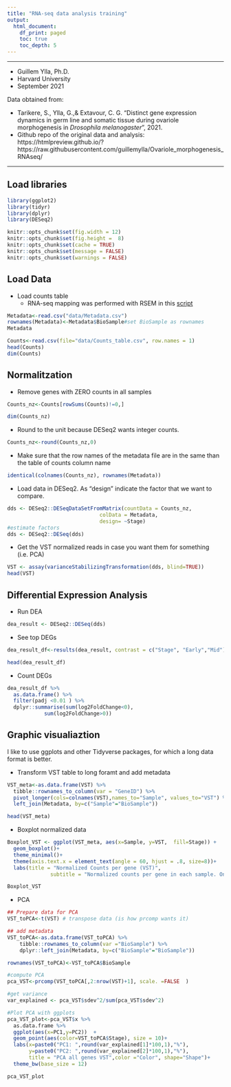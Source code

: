 ```yaml
---
title: "RNA-seq data analysis training"
output:
  html_document:
    df_print: paged
    toc: true
    toc_depth: 5
---
```


---

- Guillem Ylla, Ph.D.
- Harvard University
- September 2021

Data obtained from:

- Tarikere, S., Ylla, G.,& Extavour, C. G. "Distinct gene expression dynamics in germ line and somatic tissue during ovariole morphogenesis in *Drosophila melanogaster*", 2021.
- Github repo of the original data and analysis: https://htmlpreview.github.io/?https://raw.githubusercontent.com/guillemylla/Ovariole_morphogenesis_RNAseq/

---



## Load libraries

```r
library(ggplot2)
library(tidyr)
library(dplyr)
library(DESeq2)

knitr::opts_chunk$set(fig.width = 12)
knitr::opts_chunk$set(fig.height =  8)
knitr::opts_chunk$set(cache = TRUE)
knitr::opts_chunk$set(message = FALSE)
knitr::opts_chunk$set(warnings = FALSE)
```


## Load Data

- Load counts table
  - RNA-seq mapping was performed with RSEM in this [script](Run_RSEM_batch.sh)


```r
Metadata<-read.csv("data/Metadata.csv")
rownames(Metadata)<-Metadata$BioSample#set BioSample as rownames 
Metadata
```


```r
Counts<-read.csv(file="data/Counts_table.csv", row.names = 1) 
head(Counts)
dim(Counts)
```




## Normalitzation 


- Remove genes with ZERO counts in all samples

```r
Counts_nz<-Counts[rowSums(Counts)!=0,]

dim(Counts_nz)
```

- Round to the unit because DESeq2 wants integer counts.

```r
Counts_nz<-round(Counts_nz,0)
```

- Make sure that the row names of the metadata file are in the same than the table of counts column name

```r
identical(colnames(Counts_nz), rownames(Metadata))
```

- Load data in DESeq2. As "design" indicate the factor that we want to compare.

```r
dds <- DESeq2::DESeqDataSetFromMatrix(countData = Counts_nz,
                              colData = Metadata,
                              design= ~Stage)
#estimate factors
dds <- DESeq2::DESeq(dds)
```

- Get the VST normalized reads in case you want them for something (i.e. PCA)

```r
VST <- assay(varianceStabilizingTransformation(dds, blind=TRUE))
head(VST)
```

##  Differential Expression Analysis

- Run DEA

```r
dea_result <- DESeq2::DESeq(dds)
```

- See top DEGs

```r
dea_result_df<-results(dea_result, contrast = c("Stage", "Early","Mid"), alpha=0.001) 

head(dea_result_df)

```


- Count DEGs

```r
dea_result_df %>% 
  as.data.frame() %>% 
  filter(padj <0.01 ) %>% 
  dplyr::summarise(sum(log2FoldChange<0),
            sum(log2FoldChange>0)) 
```

## Graphic visualiaztion

I like to use ggplots and other Tidyverse packages, for which a long data format is better.


- Transform VST table to long foramt and add metadata

```r
VST_meta<-as.data.frame(VST) %>% 
  tibble::rownames_to_column(var = "GeneID") %>% 
  pivot_longer(cols=colnames(VST),names_to="Sample", values_to="VST") %>% 
  left_join(Metadata, by=c("Sample"="BioSample")) 

head(VST_meta)
```


- Boxplot normalized data

```r
Boxplot_VST <- ggplot(VST_meta, aes(x=Sample, y=VST,  fill=Stage)) +
  geom_boxplot()+ 
  theme_minimal()+
  theme(axis.text.x = element_text(angle = 60, hjust = .8, size=8))+
  labs(title = "Normalized Counts per gene (VST)",
              subtitle = "Normalized counts per gene in each sample. Only 3 replicates per stage",fill ="Legend")+xlab("")

Boxplot_VST
```

- PCA

```r
## Prepare data for PCA
VST_toPCA<-t(VST) # transpose data (is how prcomp wants it)

## add metadata
VST_toPCA<-as.data.frame(VST_toPCA) %>%  
    tibble::rownames_to_column(var ="BioSample") %>% 
    dplyr::left_join(Metadata, by=c("BioSample"="BioSample"))

rownames(VST_toPCA)<-VST_toPCA$BioSample

#compute PCA
pca_VST<-prcomp(VST_toPCA[,2:nrow(VST)+1], scale. =FALSE  )

#get variance
var_explained <- pca_VST$sdev^2/sum(pca_VST$sdev^2)

#Plot PCA with ggplots
pca_VST_plot<-pca_VST$x %>% 
  as.data.frame %>%
  ggplot(aes(x=PC1,y=PC2))  +
  geom_point(aes(color=VST_toPCA$Stage), size = 10)+
  labs(x=paste0("PC1: ",round(var_explained[1]*100,1),"%"),
       y=paste0("PC2: ",round(var_explained[2]*100,1),"%"),
       title = "PCA all genes VST",color ="Color", shape="Shape")+
  theme_bw(base_size = 12)

pca_VST_plot
```
